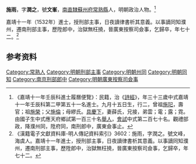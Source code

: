 {{明清人物信息框
| 姓名 = 施雨
| 原名 =
| 圖片名稱= 
| 圖片大小 =
| 圖片說明 = 
| 最高職務 = 廣東按察使司僉事
| 國家 = 大明 
| 爵位 =
| 籍貫 = [[南直隸|南直隸]][[蘇州府|蘇州府]][[常熟縣|常熟縣]]
| 族裔 = 
| 旗籍 = 
| 字號 = 
| 諡號 =
| 出生日期 = 九月十五日
| 出生地點 =
| 逝世日期 = 嘉靖四十五年（1566年）
| 逝世地點 =
| 墓葬 =
| 配偶 = 薛氏
| 親屬 = 曾祖[[施𤣱|施𤣱]]，祖[[施榮|施榮]]<br>父[[施倫|施倫]]，母繆氏
| 出身 =
* 嘉靖十一年壬辰科進士出身
| 經歷 =
| 著作 =  
}}
'''施雨'''{{BD|1495年||1566年||S}}，字'''潤之'''，號'''文峯'''，[[南直隸|南直隸]][[蘇州府|蘇州府]][[常熟縣|常熟縣]]人，明朝政治人物。<ref>《嘉靖十一年壬辰科進士履曆便覽》：民籍，治《[[詩經|詩經]]》，年三十三歲中式嘉靖十一年壬辰科第二甲第五十一名進士。九月十五日生，行二，曾祖[[施𤣱|施𤣱]]，壽官；祖[[施榮|施榮]]；父[[施倫|施倫]]；母繆氏。[[具慶下|具慶下]]，妻薛氏，兄接，弟雲；電；露；霓。由國子生中式應天府鄉試第一百三十名[[舉人|舉人]]，[[會試|會試]]中式第二百七十名。觀禮部政，降濮州同，陞府同，南刑郎中，廣東僉事止。</ref>

嘉靖十一年（1532年）進士，授刑部主事，日夜讀律書析其意義。以事謫同知濮州，遷南刑部主事，歷陞郎中，治獄無枉撓，晉廣東按察司僉事，乞歸卒，年七十二。<ref>《漢籍電子文獻資料庫-明人傳記資料索引》3602：施雨，字潤之。號文峰，海虞人。嘉靖十一年進士，授刑部主事，日夜讀律書析其意義。以事謫同知濮州，遷南刑部主事，歷陞郎中，治獄無枉撓，晉廣東按察司僉事，乞歸卒，年七十二。</ref>

== 参考资料 ==
{{reflist}}

{{嘉靖十一年壬辰科殿试金榜}}

{{Authority control}}
{{DEFAULTSORT:Shi施}}
[[Category:常熟人|Category:常熟人]]
[[Category:明朝刑部主事|Category:明朝刑部主事]]
[[Category:明朝州同|Category:明朝州同]]
[[Category:明朝同知|Category:明朝同知]]
[[Category:南京刑部郎中|Category:南京刑部郎中]]
[[Category:明朝廣東按察司僉事|Category:明朝廣東按察司僉事]]


{{明朝人物小作品}}